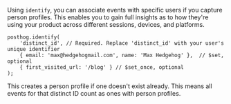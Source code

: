 Using `identify`, you can associate events with specific users if you capture person profiles. This enables you to gain full insights as to how they're using your product across different sessions, devices, and platforms.

```js-web
posthog.identify(
    'distinct_id', // Required. Replace 'distinct_id' with your user's unique identifier
    { email: 'max@hedgehogmail.com', name: 'Max Hedgehog' },  // $set, optional
    { first_visited_url: '/blog' } // $set_once, optional
);
```

This creates a person profile if one doesn't exist already. This means all events for that distinct ID count as ones with person profiles.